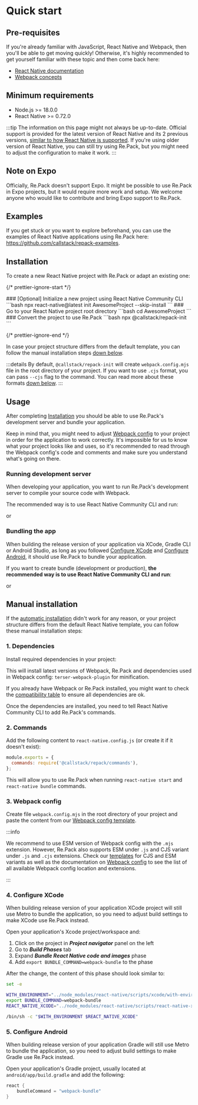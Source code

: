
# Quick start

## Pre-requisites

If you're already familiar with JavaScript, React Native and Webpack, then you'll be able to get moving quickly! Otherwise, it's highly recommended to get yourself familiar with these topic and then come back here:

- [React Native documentation](https://reactnative.dev/)
- [Webpack concepts](https://webpack.js.org/concepts/)

## Minimum requirements

- Node.js >= 18.0.0
- React Native >= 0.72.0

:::tip
The information on this page might not always be up-to-date. Official support is provided for the latest version of React Native and its 2 previous versions, [similar to how React Native is supported](https://github.com/reactwg/react-native-releases). If you're using older version of React Native, you can still try using Re.Pack, but you might need to adjust the configuration to make it work.
:::

## Note on Expo

Officially, Re.Pack doesn't support Expo. It might be possible to use Re.Pack in Expo projects, but it would require more work and setup. We welcome anyone who would like to contribute and bring Expo support to Re.Pack.

## Examples

If you get stuck or you want to explore beforehand, you can use the examples of React Native applications using Re.Pack here: https://github.com/callstack/repack-examples.

## Installation

To create a new React Native project with Re.Pack or adapt an existing one:

{/* prettier-ignore-start */}

<Steps>
  ### [Optional] Initialize a new project using React Native Community CLI 
  ```bash 
  npx react-native@latest init AwesomeProject --skip-install 
  ``` 
  ### Go to your React Native project root directory
   ```bash 
  cd AwesomeProject
  ```
  ### Convert the project to use Re.Pack
  ```bash 
  npx @callstack/repack-init
  ```
</Steps>

{/* prettier-ignore-end */}

In case your project structure differs from the default template, you can follow the manual installation steps [down below](#manual-installation).

:::details
By default, `@callstack/repack-init` will create `webpack.config.mjs` file in the root directory of your project.
If you want to use `.cjs` format, you can pass `--cjs` flag to the command.
You can read more about these formats [down below](#3-webpack-config).
:::

## Usage

After completing [Installation](#installation) you should be able to use Re.Pack's development server and bundle your application.

Keep in mind that, you might need to adjust [Webpack config](./configuration/webpack-config) to your project in order for the application to work correctly. It's impossible for us to know what your project looks like and uses, so it's recommended to read through the Webpack config's code and comments and make sure you understand what's going on there.

### Running development server

When developing your application, you want to run Re.Pack's development server to compile your source code with Webpack.

The recommended way is to use React Native Community CLI and run:

<PackageManagerTabs command="run react-native start" />

or

<PackageManagerTabs command="run react-native webpack-start" />

### Bundling the app

When building the release version of your application via XCode, Gradle CLI or Android Studio, as long as you followed [Configure XCode](#4-configure-xcode) and [Configure Android](#5-configure-android), it should use Re.Pack to bundle your application.

If you want to create bundle (development or production), **the recommended way is to use React Native Community CLI and run**:

<PackageManagerTabs command="run react-native bundle" />

or

<PackageManagerTabs command="run react-native webpack-bundle" />

## Manual installation

If the [automatic installation](#installation) didn't work for any reason, or your project structure differs from the default React Native template, you can follow these manual installation steps:

### 1. Dependencies

Install required dependencies in your project:

<PackageManagerTabs command="install -D webpack terser-webpack-plugin @callstack/repack" />

This will install latest versions of Webpack, Re.Pack and dependencies used in Webpack config: `terser-webpack-plugin` for minification.

If you already have Webpack or Re.Pack installed, you might want to check the [compatibility table](#compatibility-with-webpack) to ensure all dependencies are ok.

Once the dependencies are installed, you need to tell React Native Community CLI to add Re.Pack's commands.

### 2. Commands

Add the following content to `react-native.config.js` (or create it if it doesn't exist):

```js title="react-native.config.js"
module.exports = {
  commands: require('@callstack/repack/commands'),
};
```

This will allow you to use Re.Pack when running `react-native start` and `react-native bundle` commands.

### 3. Webpack config

Create file `webpack.config.mjs` in the root directory of your project and paste the content from our [Webpack config template](https://github.com/callstack/repack/blob/main/templates/webpack.config.mjs).

:::info

We recommend to use ESM version of Webpack config with the `.mjs` extension. However, Re.Pack also supports ESM under `.js` and CJS variant under `.js` and `.cjs` extensions. Check our [templates](https://github.com/callstack/repack/blob/main/templates/) for CJS and ESM variants as well as the documentation on [Webpack config](./configuration/webpack-config) to see the list of all available Webpack config location and extensions.

:::

### 4. Configure XCode

When building release version of your application XCode project will still use Metro to bundle the application, so you need to adjust build settings to make XCode use Re.Pack instead.

Open your application's Xcode project/workspace and:

1. Click on the project in **_Project navigator_** panel on the left
2. Go to **_Build Phases_** tab
3. Expand **_Bundle React Native code and images_** phase
4. Add `export BUNDLE_COMMAND=webpack-bundle` to the phase

After the change, the content of this phase should look similar to:

```bash title="Bundle React Native code and images" {4}
set -e

WITH_ENVIRONMENT="../node_modules/react-native/scripts/xcode/with-environment.sh"
export BUNDLE_COMMAND=webpack-bundle
REACT_NATIVE_XCODE="../node_modules/react-native/scripts/react-native-xcode.sh"

/bin/sh -c "$WITH_ENVIRONMENT $REACT_NATIVE_XCODE"
```

### 5. Configure Android

When building release version of your application Gradle will still use Metro to bundle the application, so you need to adjust build settings to make Gradle use Re.Pack instead.

Open your application's Gradle project, usually located at `android/app/build.gradle` and add the following:

```groovy title="android/app/build.gradle" {2}
react {
    bundleCommand = "webpack-bundle"
}
```
